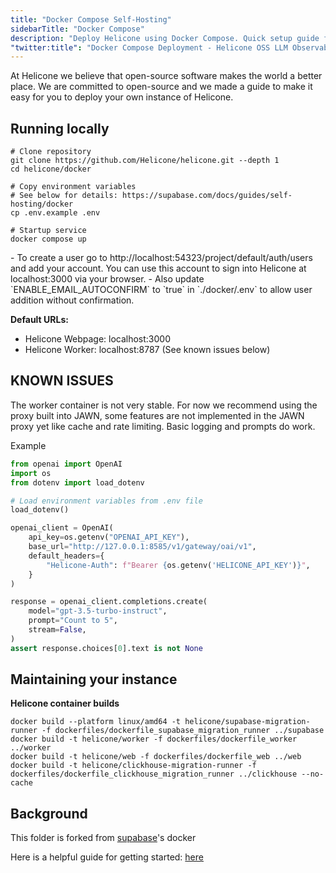 ```yaml
---
title: "Docker Compose Self-Hosting"
sidebarTitle: "Docker Compose"
description: "Deploy Helicone using Docker Compose. Quick setup guide for running a containerized instance of the LLM observability platform on your local machine or server."
"twitter:title": "Docker Compose Deployment - Helicone OSS LLM Observability"
---
```


At Helicone we believe that open-source software makes the world a better place. We are committed to open-source and we made a guide to make it easy for you to deploy your own instance of Helicone.

## Running locally

```
# Clone repository
git clone https://github.com/Helicone/helicone.git --depth 1
cd helicone/docker

# Copy environment variables
# See below for details: https://supabase.com/docs/guides/self-hosting/docker
cp .env.example .env

# Startup service
docker compose up
```

<Note>
  - To create a user go to http://localhost:54323/project/default/auth/users and
  add your account. You can use this account to sign into Helicone at
  localhost:3000 via your browser. 
  - Also update `ENABLE_EMAIL_AUTOCONFIRM` to
  `true` in `./docker/.env` to allow user addition without confirmation.
</Note>

**Default URLs:**

- Helicone Webpage: localhost:3000
- Helicone Worker: localhost:8787 (See known issues below)

## KNOWN ISSUES

The worker container is not very stable. For now we recommend using the proxy built into JAWN, some features are not implemented in the JAWN proxy yet like cache and rate limiting. Basic logging and prompts do work.

Example

```python
from openai import OpenAI
import os
from dotenv import load_dotenv

# Load environment variables from .env file
load_dotenv()

openai_client = OpenAI(
    api_key=os.getenv("OPENAI_API_KEY"),
    base_url="http://127.0.0.1:8585/v1/gateway/oai/v1",
    default_headers={
        "Helicone-Auth": f"Bearer {os.getenv('HELICONE_API_KEY')}",
    }
)

response = openai_client.completions.create(
    model="gpt-3.5-turbo-instruct",
    prompt="Count to 5",
    stream=False,
)
assert response.choices[0].text is not None

```

## Maintaining your instance

**Helicone container builds**

```
docker build --platform linux/amd64 -t helicone/supabase-migration-runner -f dockerfiles/dockerfile_supabase_migration_runner ../supabase
docker build -t helicone/worker -f dockerfiles/dockerfile_worker ../worker
docker build -t helicone/web -f dockerfiles/dockerfile_web ../web
docker build -t helicone/clickhouse-migration-runner -f dockerfiles/dockerfile_clickhouse_migration_runner ../clickhouse --no-cache
```

## Background

This folder is forked from [supabase](https://github.com/supabase/supabase/tree/master/docker)'s docker

Here is a helpful guide for getting started: [here](https://supabase.com/docs/guides/self-hosting/docker)
